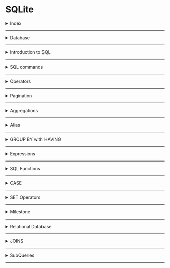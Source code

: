 # SQLite

<details>
<summary>Index</summary>

### Index
* Database
* Introduction to SQL
* SQL commands
* Operators
* Pagination
* Aggregations
* Alias
* GROUP BY with HAVING
* Expressions
* SQL Functions
* CASE
* SET Operators
* Milestone
* Relational Database
* JOINS
* SubQueries

</details>

---

<details>
<summary>Database</summary>

### Database

##### Data
Any information that is stored is called data.

__Examples__:
* __Messages & Multimedia__ on WhatsApp
* __Products and orders__ on Amazon
* __Contact details__ in telephone directory..etc

##### Database
An organised collection of data is called a database.

##### DBMS
__DBMS__ stands for __Database Management System__  
A software that is used to easily __store__ and __access__ data from the database in a secure way.
![DBMS](./Assets/dbms-flow.png)

##### Types of Databases
1. Relational Database
2. Non-Relational Database

##### Relational Database
__RDBMS__ stands for __Relational DBMS__  
A relational DBMS is a DBMS designed specially for relational database. Relational databases organise the data in the form of tables.

__Examples__ :  
`Oracle`, `MySQL`, `SQLite`

![Relational Database](./Assets/relational-database.png)

##### Non-Relational Database
A No-relational DBMS is a DBMS designed specially for non-relational databases. Non-relational databases store the data in a non-tabular form.

Example:  
`MongoDB`, `Redis`


![Non-Relational Database](./Assets/non-relational-database.png)
</details>

---

<details>
<summary>Introduction to SQL</summary>


### Introduction to SQL

__SQL__ stands for __Structured Query Language__  
* SQL is used to perform operations on Relational DBMS.
* SQL is easy to learn
* SQL provides multiple commands to perform various operations like `create`, `retrive`, `update` and `delete` the data.


</details>

---

<details>
<summary>SQL commands</summary>

### SQL commands

__CRUD__ operations:  

| Operation   | Description                                             |
| ----------- | ------------------------------------------------------- |
| Create      | Creating new records or entries in a database or system |
| Retrieve    | Fetching or reading data from a database or system     |
| Update      | Modifying or editing existing data in a database or system |
| Delete      | Removing or deleting records or data from a database or system |


| Operation | SQL Syntax                                        |
| --------- | ------------------------------------------------- |
| Create    | `INSERT INTO table_name (column1, column2) VALUES (value1, value2);` |
| Retrieve  | `SELECT column1, column2 FROM table_name WHERE condition;` |
| Update    | `UPDATE table_name SET column1 = value1, column2 = value2 WHERE condition;` |
| Delete    | `DELETE FROM table_name WHERE condition;` |


##### Create Table

```SQL 
CREATE TABLE player(
    name VARCHAR(200),
    age INTEGER,
    score INTEGER
);
```

| Data Type | Description           |
| --------- | --------------------- |
| INTEGER / INT | Represents whole numbers without decimal points. |
| FLOAT | Represents approximate numeric values with decimal points. |
| VARCHAR | Variable-length character strings (strings of varying lengths). |
| TEXT | Stores large amounts of textual data. |
| DATE | Represents a date (year, month, and day). |
| TIME | Represents a time of day (hours, minutes, seconds, and fractions of a second). |
| DATETIME | Represents a combination of date and time. |
| BOOLEAN | Represents true or false values. |


##### Table Information

```SQL 
    PRAGMA TABLE_INFO(player);
```

##### Inserting ROWS

```SQL 
INSERT INTO 
     player(name, age, score)
VALUES 
     ("Rakesh", 39, 35),
     ("Sai", 47, 30);
```

##### Retrieving Data

##### Selecting All Columns
```SQL 
SELECT * 
FROM player;
```

##### Select Specific Column

```SQL 
SELECT 
     name, 
     age
FROM 
     player;
```

##### Selecting Specific Rows

`WHERE` clause specifies a condition that has to be satisfied for retrieving the data from a database.

```SQL 
SELECT *
FROM player
WHERE name = "Sai";
```

##### Update Rows

##### Update All Rows

```SQL 
UPDATE 
    player
SET 
    score = 100;
```

##### Update Specific Rows

```SQL
UPDATE 
    player
SET 
   score = 150
WHERE 
   name = "Ram";
```

##### Delete Rows

##### Delete All Rows
```SQL 
DELETE FROM 
    player;
```

##### Delete Specific Rows
```SQL 
DELETE FROM 
    player
WHERE 
    name = "Shyam";
```

##### Drop Table
`DROP` clause is used to delete a table from the database.
```SQL 
DROP TABLE player;
```

##### Alter Table 
`Alter` clause is used to __add__, __delete__, or __modify__ columns in an existing table. Default values for newly added columns in the existing rows will be __NULL__.

```SQL 
ALTER TABLE 
   player
ADD 
   jersey_num INT
```

```SQL 
ALTER TABLE 
    player RENAME COLUMN jersey_num TO jersey_number;
```

</details>

---

<details>
<summary>Operators</summary>

### Operators

##### Comparison Operators
* __=__  Equal to
* `__<>__`  Not Equal to
* `__<__`  Less than  
* __>__  Greater than
* `__<=__`  Less than or Equal to
* __>=__  Greater than or Equal to
  
```SQL 
  SELECT * 
  FROM player
  WHERE age <> 20;
```

##### String Operations
`LIKE` Operator is used to perform queries on strings. This operator is especially used in `WHERE` clause to retrieve all the rows that match the given pattern.


| Symbol            | Description                        | Example                     |
| ----------------- | ---------------------------------- | ----------------------------|
| Percent sign (%)  | Represents zero or more characters | ch%finds ch, chips, chocolate..|
| Underscore (_)    | Represents a single character      | _atfinds mat, hat, and bat   |


| Pattern           | Example                  | Description                                      |
| ----------------- | ------------------------ | ------------------------------------------------ |
| Exact Match       | `WHERE name LIKE "mobiles"` | Retrieves products whose name is exactly equal to "mobiles" |
| Starts With       | `WHERE name LIKE "mobiles%"` | Retrieves products whose name starts with "mobiles" |
| Ends With         | `WHERE name LIKE "%mobiles"` | Retrieves products whose name ends with "mobiles" |
| Contains          | `WHERE name LIKE "%mobiles%"` | Retrieves products whose name contains "mobiles" anywhere within it |
| Pattern Matching  | `WHERE name LIKE "a_%"`      | Retrieves products whose name starts with "a" and has at least 2 characters in length |


```SQL 
SELECT
  *
FROM
  product
WHERE
  category LIKE "Gadgets";
```

Get all the products which have exactly 5 characters inbrand from the product table.
```SQL 
SELECT
  *
FROM
  product
WHERE
  brand LIKE "_____";
```

##### Logical Operators
with logical operators, we can perform queries based on multiple conditions.
* AND
* OR
* NOT

| Operator | Description                                          |
| -------- | ---------------------------------------------------- |
| AND      | Used to fetch rows that satisfy two or more conditions. |
| OR       | Used to fetch rows that satisfy at least one of the given conditions. |
| NOT      | Used to negate a condition in the WHERE clause.     |

```SQL 
SELECT
  *
FROM
  product
WHERE
  category = "Clothing"
  AND price <= 1000;
```

```SQL 
-- Ignore all the products with name containing "Cake" from the list of products.
SELECT  
  *
FROM
  product
WHERE
  NOT name LIKE "%Cake%";
``` 
![Logical Operators](./Assets/logical-operators.png)

```SQL 
SELECT
  *
FROM
  product
WHERE
  brand = "Redmi"
  AND rating > 4
  OR brand = "OnePlus";
```

Above query is equal to below code

```SQL 
SELECT
    *
FROM
    product
WHERE
    (brand = "Redmi"
    AND rating > 4)
    OR brand = "OnePlus";
```

##### IN operator
Retrieves the corresponding rows from the table if the value of column(c1) is present in the given values(v1,v2,..).
![IN Operator](./Assets/in-operator.png)

```SQL 
SELECT
  *
FROM
  product
WHERE
  brand IN ( "Puma", "Levi's", "Mufti", "Lee", "Denim");
```

##### BETWEEN Operator
Retrieves all the rows from table that have cloumn(c1) value present between the given range(v1 and v2).
![BETWEEN Operator](./Assets/between_operator.png)

```SQL 
SELECT
  name,
  price,
  brand
FROM
  product
WHERE
  price BETWEEN 1000
  AND 5000;
```

Note : When using the BETWEEN operator, the first value should be less than second value. If not, we'll get an incorrect result depending on the DBMS.


##### ORDER BY
Arrange Ascending order or Descending order.
`column1 ASC / DESC,`

```SQL 
SELECT
  name,
  price,
  rating
FROM
  product
WHERE
  brand = "Puma"
ORDER BY
  price ASC,
  rating DESC;
```

##### DISTINCT
`DISTINCT` clause is used to return the distinct i.e unique values.

```SQL 
SELECT
  DISTINCT brand
FROM
  product
ORDER BY
  brand;
```

</details>

---

<details>
<summary>Pagination</summary>

### Pagination
we get limited data only.
* LIMIT 
* OFFSET

##### LIMIT
LIMITclause is used to specify thenumber of rows(n)we would like to have in result.

```SQL 
SELECT
  name,
  price,
  rating
FROM
  product
WHERE
  brand = "Puma"
ORDER BY
  rating DESC
LIMIT 2;
```

##### OFFSET
OFFSETclause is used to specify the position (from nth row) from where the chunk of the results are to be selected.

```SQL 
SELECT
  name,
  price,
  rating
FROM
  product
ORDER BY
  rating DESC
LIMIT 5
OFFSET 5;
```

</details>

---

<details>
<summary>Aggregations</summary>

### Aggregations

##### Aggregation Functions
Combining multiple values into a single value is called aggregation.

| Aggregate Function | Description                                      |
| ------------------ | ----------------------------------               |
| COUNT              | Counts the number of values                     |
| SUM                | Adds all the values                              |
| MIN                | Returns the minimum value                        |
| MAX                | Returns the maximum value                        |
| AVG                | Calculates the average of the values            |

![Agregation SUM](./Assets/aggregation_sum.gif)

```SQL 
SELECT
  SUM(score)
FROM
  player_match_details
WHERE
  name = "Ram";
```

```SQL 
SELECT
  MAX(score),
  MIN(score)
FROM
  player_match_details
WHERE
  year = 2011;
```

```SQL 
 SELECT COUNT(*)    
 FROM player_match_details;
```
</details>

---

<details>
<summary>Alias</summary>

### Alias
Using the keyword `AS`, we can provide alternate temporary names to the columns in the output.

```sql
SELECT
  name AS player_name
FROM
  player_match_details;
```
</details>

---

<details>
<summary>GROUP BY with HAVING</summary>

### GROUP BY with HAVING

##### GROUP BY 
The `GROUP BY` clause in SQL is used to group rows which have same values for the mentioned attributes.

```SQL 
SELECT
  name, SUM(score) as total_score
FROM
  player_match_details
GROUP BY name;
```
![GROUP BY](./Assets/group_by.gif)


```SQL 
SELECT
 name, COUNT(*) AS half_centuries
FROM 
 player_match_details
WHERE score >= 50
GROUP BY name;
```
![GROUP BY with WHERE](./Assets/group_by_where.gif)

##### HAVING
`HAVING` clause is used to filter the resultant rows after the application of `GROUP BY` clause.

```SQL 
SELECT
  name,
  count(*) AS half_centuries
FROM
  player_match_details
WHERE
  score >= 50
GROUP BY
  name
HAVING
  half_centuries > 1;
```

![HAVING](./Assets/having.gif)
</details>

---

<details>
<summary>Expressions</summary>

### Expressions

##### Using Expressions in SELECT Clause

```SQL 
SELECT 
    id, name, (collection_in_cr-budget_in_cr) as profit
FROM
    movie;
```

##### Using Expressions in WHERE Clause

```SQL 
SELECT
   *
FROM
   movie
WHERE
   (collection_in_cr - budget_in_cr) >= 50;
```

##### Using Expressions in UPDATE Clause
```SQL 
UPDATE movie
SET rating = rating/2;
```

##### Expressions in HAVING Clause

```SQL 
SELECT
  genre
FROM
  movie
GROUP BY
  genre
HAVING
  AVG(collection_in_cr - budget_in_cr) >= 100;
```
</details>

---

<details>
<summary>SQL Functions</summary>

### SQL Functions
1. __Date Functions__: Used to work with dates or times
2. __Cast Functions__: Used to change the data type of a value
3. __Arithmetic Functions__: Used to perform calculations on numbers

##### Date Functions
##### strftime()
`strftime()` function is used to extract year, month, day, hour, etc. from a date (or) datetime field based on a specified format as strings.

| Format | Description           | Output Format          | Function                    | Behavior           |
| ------ | --------------------- | ----------------------- | ---------------------------- | ------------------- |
| %Y     | Year                  | 1990, 2021 etc.         | `strftime("%Y", field_name)` | Extract Year        |
| %m     | Month                 | 01 - 12                | `strftime("%m", field_name)` | Extract Month       |
| %d     | Day of the month      | 01 - 31                | `strftime("%d", field_name)` | Extract Day         |
| %H     | Hour                  | 00 - 24                | `strftime("%H", field_name)` | Extract Hour        |

```SQL 
SELECT 
    strftime('%m', release_date) as month,
    COUNT(*) as total_movies
FROM
    movie
WHERE
    strftime('%Y', release_date) = '2010'
GROUP BY
    strftime('%m', release_date);
```

##### CAST Function
In database management systems, the CAST function is used to convert a value from one data type to another data type.   
`CAST(value AS data_type);`

```SQL 
SELECT
  strftime('%m', release_date) AS MONTH,
  COUNT(*) AS total_movies
FROM
  movie
WHERE
  CAST(strftime('%Y', release_date) AS INTEGER) = 2010
GROUP BY
  strftime('%m', release_date);
```

##### Arithmetic Functions
Arithmetic functions in SQL are used to perform mathematical operations on numeric values. Some commonly used arithmetic functions are `FLOOR`, `CEIL`, and `ROUND`.

* __FLOOR__ Function :  
  The FLOOR function rounds a number to the nearest integer below its current value.
* __CEIL__ Function :  
  The CEIL function rounds a number to the nearest integer above its current value.
* __ROUND__ Function :  
  The ROUND function rounds a number to a specified number of decimal places.


| Function | 2.3 | 3.9 | 4.0 | 5.5 |
|------|-----|-----|-----|-----|
| FLOOR| 2   | 3   | 4   | 5   |
| CEIL | 3   | 4   | 4   | 6   |
| ROUND| 2   | 4   | 4   | 6   |

```SQL 
SELECT
  name,
  ROUND(collection_in_cr, 1) AS RoundedValue,
  CEIL(collection_in_cr) AS CeilValue,
  FLOOR(collection_in_cr) AS FloorValue
FROM
  movie;
```

##### String Functions
String functions in SQL are used to manipulate and operate on string values or character data.
 
| SQL Function | Behavior                               |
| ------------ | -------------------------------------- |
| UPPER()      | Converts a string to upper case       |
| LOWER()      | Converts a string to lowercase         |

```SQL 
SELECT
  name
FROM
  movie
WHERE
  UPPER(name) LIKE UPPER("%avengers%");
```

</details>

---

<details>
<summary>CASE</summary>

### CASE Clause
SQL provides __CASE__ clause to perform conditional operations. This is similar to the switch case / if-else conditions in other programming languages.

```SQL 
SELECT id, name,
  CASE
    WHEN collection_in_cr - budget_in_cr <= 100 THEN collection_in_cr - budget_in_cr * 0.1
    WHEN (collection_in_cr - budget_in_cr > 100
    AND collection_in_cr - budget_in_cr < 500) THEN collection_in_cr - budget_in_cr * 0.15
    ELSE collection_in_cr - budget_in_cr * 0.18
  END AS tax_amount
FROM
  movie;
```
</details>

---

<details>
<summary>SET Operators</summary>

### SET Operators
The SQL Set operation is used to combine the two or more SQL queries.
1. INTERSECT
2. MINUS
3. UNION
4. UNION ALL

```SQL 
SELECT actor_id
FROM cast
WHERE movie_id=6

INTERSECT

SELECT actor_id
FROM cast
WHERE movie_id=15;
```

```SQL 
SELECT actor_id
FROM cast
WHERE movie_id=6

EXCEPT

SELECT actor_id
FROM cast
WHERE movie_id=15;
```

```SQL 
SELECT actor_id
FROM cast
WHERE movie_id=6

UNION

SELECT actor_id
FROM cast
WHERE movie_id=15
ORDER BY 1 DESC;
```

</details>

---

<details>
<summary>Milestone</summary>

### Clauses

| Clause       | How to Use It                             | Functionality                                              |
| ------------ | ---------------------------------------- | --------------------------------------------------------- |
| CREATE TABLE | CREATE TABLE table_name ...               | Creates a new table                                       |
| INSERT       | INSERT INTO table_name ...                | Used to insert new data into the table                     |
| SELECT       | SELECT col1, col2 ...                     | Retrieves the selected columns                             |
| SELECT       | SELECT * FROM ...                         | Retrieves all the columns from a table                    |
| FROM         | FROM table_name                           | Specifies the table(s) where the data columns are located  |
| WHERE        | WHERE col > 5                            | Retrieves specific rows based on given conditions          |
| UPDATE, SET  | UPDATE table_name SET column1 = value1;  | Updates the value of a column for all rows or specific rows|
| DELETE       | DELETE FROM table_name                    | Deletes all rows from the table                            |
| DROP         | DROP TABLE table_name                     | Deletes the table from the database                        |
| ALTER        | ALTER TABLE table_name ...                | Used to add, delete, or modify columns in a table          |
| ORDER BY     | ORDER BY col1 ASC/DESC ...                | Sorts the table based on specified column(s)               |
| DISTINCT     | SELECT DISTINCT col, ...                  | Retrieves unique values from the specified column(s)       |
| LIMIT        | LIMIT 10                                  | Limits the number of rows in the output to the given value |
| OFFSET       | OFFSET 5                                  | Specifies the position (from nth row) for result retrieval |
| GROUP BY     | GROUP BY col ...                         | Groups rows with the same values in the specified columns |
| HAVING       | HAVING col > 20                          | Filters resultant rows after applying the GROUP BY clause  |
| CASE         | CASE WHEN condition1 THEN value1 ... END | Returns a corresponding value when a condition is met     |


##### Operators

```table
| Operator  | How to Use It                    | Functionality                                                                                      |
| --------- | -------------------------------- | -------------------------------------------------------------------------------------------------- |
| <>        | WHERE col <> 5                  | Filters rows where the given column is not equal to 5 ( Other comparison operators: `=, >, <, >=, <=` ) |
| LIKE      | WHERE col LIKE '%Apple%'        | Retrieves rows where the column contains 'apple' within the text                               |
| AND       | WHERE col1 > 5 AND col2 < 3     | Retrieves rows that satisfy all the given conditions                                              |
| OR        | WHERE col1 > 5 OR col2 < 3      | Retrieves rows that satisfy at least one of the given conditions                                   |
| NOT       | WHERE NOT col = 'apple'         | Retrieves rows if the condition(s) are NOT TRUE                                                    |
| IN        | WHERE col IN ('Apple', 'Microsoft') | Retrieves rows if the column value matches any of the given values                       |
| BETWEEN   | WHERE col BETWEEN 3 AND 5      | Retrieves rows where the column value falls within the specified range (inclusive)              |

```

##### Functions

| Function     | How to Use It                      | Functionality                                                                      |
| ------------ | ---------------------------------- | ---------------------------------------------------------------------------------- |
| COUNT        | SELECT COUNT(col) ...              | Counts the number of values in the given column                                  |
| SUM          | SELECT SUM(col) ...                | Adds all the values in the given column                                           |
| MIN          | SELECT MIN(col) ...                | Retrieves the minimum value in the given column                                  |
| MAX          | SELECT MAX(col) ...                | Retrieves the maximum value in the given column                                  |
| AVG          | SELECT AVG(col) ...                | Calculates the average of the values in the given column                         |
| strftime()   | strftime("%Y", col) ...            | Extracts the year from the column value in string format (similarly for other date components) |
| CAST()       | CAST(col AS datatype) ...          | Converts the value to the specified data type                                    |
| FLOOR()      | FLOOR(col) ...                     | Rounds a number to the nearest integer below its current value                   |
| CEIL()       | CEIL(col) ...                      | Rounds a number to the nearest integer above its current value                   |
| ROUND()      | ROUND(col) ...                     | Rounds a number to a specified number of decimal places                         |
| UPPER()      | UPPER(col) ...                     | Converts a string to uppercase                                                   |
| LOWER()      | LOWER(col) ...                     | Converts a string to lowercase                                                   |

</details>

---

<details>
<summary>Relational Database</summary>

### Relational Database

##### Customer Table
```SQL 
CREATE TABLE customer (
   id INTEGER NOT NULL PRIMARY KEY,
   name VARCHAR(250),
   age INT
);
```

##### Product Table

```SQL 
CREATE TABLE product (
  id INTEGER NOT NULL PRIMARY KEY,
  name VARCHAR(250),
  price INT,
  brand VARCHAR(250),
  category VARCHAR(250)
);
```

##### Address Table

```SQL 
CREATE TABLE address(
  id INTEGER NOT NULL PRIMARY KEY,
  pin_code INTEGER,
  door_no VARCHAR(250),
  city VARCHAR(250),
  customer_id INTEGER,
  FOREIGN KEY (customer_id) REFERENCES customer(id) ON DELETE CASCADE
);
```

##### Cart Table

```SQL 
CREATE TABLE cart(
  id INTEGER NOT NULL PRIMARY KEY,
  customer_id INTEGER NOT NULL UNIQUE,
  total_price INTEGER,
  FOREIGN KEY (customer_id) REFERENCES customer(id) ON DELETE CASCADE
);
```

##### Cart Product Table (Junction Table)
```SQL 
CREATE TABLE cart_product(
  id INTEGER NOT NULL PRIMARY KEY,
  cart_id INTEGER,
  product_id INTEGER,
  quantity INTEGER,
  FOREIGN KEY (cart_id) REFERENCES cart(id) ON DELETE CASCADE,
  FOREIGN KEY (product_id) REFERENCES product(id) ON DELETE CASCADE
);
```
</details>

---

<details>
<summary>JOINS</summary>

### JOINS
JOINS are used to combining the tables. 

##### Natural JOIN
`NATURAL JOIN` combines the tables based on the common columns.

![NATURAL JOIN](./Assets/natural_join.gif)

```SQL 
SELECT course.name,
  instructor.full_name
FROM course
  NATURAL JOIN instructor
WHERE instructor.full_name = "Alex";
```

##### INNER JOIN
`INNER JOIN` combines rows from both the tables if they meet a specified condition.

![INNER JOIN](./Assets/inner_join.gif)

```SQL 
SELECT student.full_name,
   review.content,
   review.created_at
FROM 
   student INNER JOIN review 
       ON student.id = review.student_id
WHERE review.course_id = 15;
```

##### LEFT JOIN
In `LEFT JOIN`, for each row in the left table, matched rows from the right table are combined. If there is no match, NULL values are assigned to the right half of the rows in the temporary table.

![LEFT JOIN](./Assets/left_join.gif)

```SQL 
SELECT student.full_name
FROM 
    student LEFT JOIN student_course
        ON student.id = student_course.student_id
WHERE student_course.id IS NULL;
```

##### Joins on Multiple Tables
We can also perform join on a combined table.

```SQL 
SELECT T.name AS course_name,
   student.full_name
FROM 
    (course INNER JOIN student_course
         ON course.id = student_course.course_id) AS T
    INNER JOIN student
         ON T.student_id = student.id
WHERE course.instructor_id = 102;
```

##### RIGHT JOIN
`RIGHT JOIN` or `RIGHT OUTER JOIN` is vice versa of LEFT JOIN.
I.e., in RIGHT JOIN, for each row in the right table, matched rows from the left table are combined. If there is no match, NULL values are assigned to the left half of the rows in the temporary table.

![RIGHT JOIN](./Assets/right_join.gif)

```SQL 
SELECT course.name,
    instructor.full_name
FROM 
    course RIGHT JOIN instructor
        ON course.instructor_id = instructor.instructor_id;
```

##### FULL JOIN
`FULL JOIN` or `FULL OUTER JOIN` is the result of both RIGHT JOIN and LEFT JOIN

![FULL JOIN](./Assets/full-join.gif)

```SQL 
SELECT course.name,
    instructor.full_name
FROM 
    course FULL JOIN instructor
       ON course.instructor_id = instructor.instructor_id;
```

##### CROSS JOIN
In `CROSS JOIN`, each row from the first table is combined with all rows in the second table. 
Cross Join is also called as CARTESIAN JOIN

![CROSS JOIN](./Assets/cross_join.gif)

```SQL 
SELECT 
    course.name AS course_name,
    instructor.full_name AS instructor_name
FROM 
    course CROSS JOIN instructor;
```

##### SELF JOIN
So far, we have learnt to combine different tables. We can also combine a table with itself. This kind of join is called SELF-JOIN.

```SQL 
SELECT sc1.student_id AS student_id1,
  sc2.student_id AS student_id2, sc1.course_id
FROM
   student_course AS sc1
   INNER JOIN student_course AS sc2 ON sc1.course_id = sc2.course_id
WHERE
    sc1.student_id < sc2.student_id;
```

##### Summary
| Join Type     | Use Case                                               |
| ------------- | ------------------------------------------------------ |
| Natural Join  | Joins based on common columns                          |
| Inner Join    | Joins based on a given condition                       |
| Left Join     | Retrieves all rows from the left table and matched rows from the right table |
| Right Join    | Retrieves all rows from the right table and matched rows from the left table |
| Full Join     | Retrieves all rows from both tables                    |
| Cross Join    | Generates all possible combinations of rows from both tables |

</details>

---

<details>
<summary>SubQueries</summary>

### SubQueries
We can write nested queries, i.e., a query inside another query.

```SQL 
SELECT
   name,
   (
       SELECT AVG(rating)
       FROM product
       WHERE category = "WATCH"
   ) - rating AS rating_variance
FROM product
WHERE category = "WATCH";
```

```SQL 
SELECT
  order_id
FROM
  order_details
WHERE
  order_id IN (
    SELECT
      order_id
    FROM
      order_product
    WHERE
      product_id IN (291, 292, 293, 294, 296)
  )
  AND NOT order_id IN (
    SELECT
      order_id
    FROM
      order_product
    WHERE
      product_id IN (227, 228, 229, 232, 233)
  );
```

</details>

---
